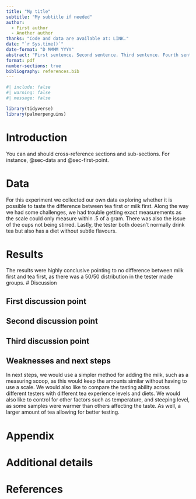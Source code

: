 ```yaml
---
title: "My title"
subtitle: "My subtitle if needed"
author: 
  - First author
  - Another author
thanks: "Code and data are available at: LINK."
date: "`r Sys.time()`"
date-format: "D MMMM YYYY"
abstract: "First sentence. Second sentence. Third sentence. Fourth sentence."
format: pdf
number-sections: true
bibliography: references.bib
---
```


```r
#| include: false
#| warning: false
#| message: false

library(tidyverse)
library(palmerpenguins)
```


# Introduction

You can and should cross-reference sections and sub-sections. For instance, @sec-data and @sec-first-point. 



# Data {#sec-data}

For this experiment we collected our own data exploring whether it is possible to taste the difference between tea first or milk first. Along the way we had some challenges, we had trouble getting exact measurements as the scale could only measure within .5 of a gram. There was also the issue of the cups not being stirred. Lastly, the tester both doesn't normally drink tea but also has a diet without subtle flavours. 


# Results
The results were highly conclusive pointing to no difference between milk first and tea first, as there was a 50/50 distribution in the tester made groups.
# Discussion

## First discussion point {#sec-first-point}

## Second discussion point

## Third discussion point

## Weaknesses and next steps

In next steps, we would use a simpler method for adding the milk, such as a measuring scoop, as this would keep the amounts similar without having to use a scale. We would also like to compare the tasting ability across different testers with different tea experience levels and diets. We would also like to control for other factors such as temperature, and steeping level, as some samples were warmer than others affecting the taste. As well, a larger amount of tea allowing for better testing.

\newpage

\appendix

# Appendix {-}


# Additional details


\newpage


# References


